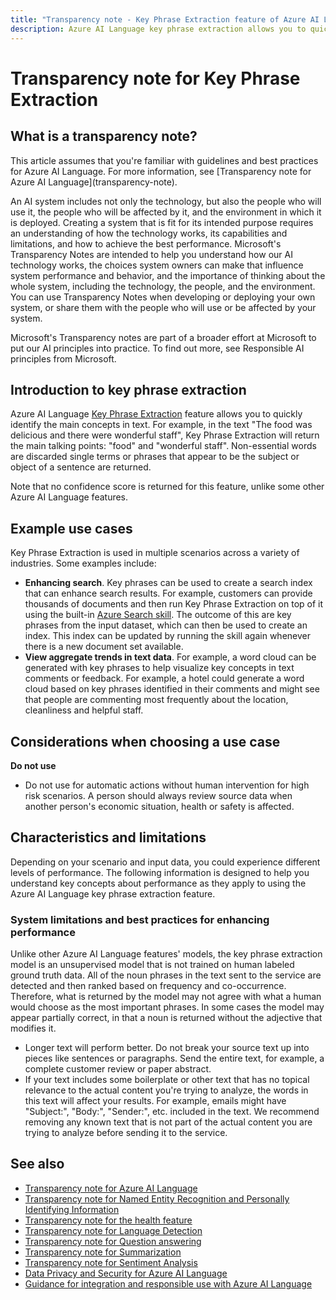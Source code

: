 ```yaml
---
title: "Transparency note - Key Phrase Extraction feature of Azure AI Language"
description: Azure AI Language key phrase extraction allows you to quickly identify the main concepts in text. For example, in the text "The food was delicious and there were wonderful staff", Key Phrase Extraction will return the main talking points "food" and "wonderful staff".
---
```


# Transparency note for Key Phrase Extraction


<NonEnglishTranslation />

## What is a transparency note?

<Info>
This article assumes that you're familiar with guidelines and best practices for Azure AI Language. For more information, see [Transparency note for Azure AI Language](transparency-note).
</Info>

An AI system includes not only the technology, but also the people who will use it, the people who will be affected by it, and the environment in which it is deployed. Creating a system that is fit for its intended purpose requires an understanding of how the technology works, its capabilities and limitations, and how to achieve the best performance. Microsoft's Transparency Notes are intended to help you understand how our AI technology works, the choices system owners can make that influence system performance and behavior, and the importance of thinking about the whole system, including the technology, the people, and the environment. You can use Transparency Notes when developing or deploying your own system, or share them with the people who will use or be affected by your system.

Microsoft's Transparency notes are part of a broader effort at Microsoft to put our AI principles into practice. To find out more, see Responsible AI principles from Microsoft.

## Introduction to key phrase extraction

Azure AI Language [Key Phrase Extraction](/azure/ai-services/language-service/key-phrase-extraction/overview) feature allows you to quickly identify the main concepts in text. For example, in the text "The food was delicious and there were wonderful staff", Key Phrase Extraction will return the main talking points: "food" and "wonderful staff". Non-essential words are discarded single terms or phrases that appear to be the subject or object of a sentence are returned.

Note that no confidence score is returned for this feature, unlike some other Azure AI Language features. 

## Example use cases

Key Phrase Extraction is used in multiple scenarios across a variety of industries. Some examples include:

* **Enhancing search**. Key phrases can be used to create a search index that can enhance search results. For example, customers can provide thousands of documents and then run Key Phrase Extraction on top of it using the built-in [Azure Search skill](/azure/search/cognitive-search-concept-intro). The outcome of this are key phrases from the input dataset, which can then be used to create an index. This index can be updated by running the skill again whenever there is a new document set available.
* **View aggregate trends in text data**. For example, a word cloud can be generated with key phrases to help visualize key concepts in text comments or feedback. For example, a hotel could generate a word cloud based on key phrases identified in their comments and might see that people are commenting most frequently about the location, cleanliness and helpful staff.

## Considerations when choosing a use case

**Do not use**

* Do not use for automatic actions without human intervention for high risk scenarios.  A person should always review source data when another person's economic situation, health or safety is affected.


<RegulatoryConsiderations />

## Characteristics and limitations

Depending on your scenario and input data, you could experience different levels of performance. The following information is designed to help you understand key concepts about performance as they apply to using the Azure AI Language key phrase extraction feature.

### System limitations and best practices for enhancing performance

Unlike other Azure AI Language features' models, the key phrase extraction model is an unsupervised model that is not trained on human labeled ground truth data. All of the noun phrases in the text sent to the service are detected and then ranked based on frequency and co-occurrence. Therefore, what is returned by the model may not agree with what a human would choose as the most important phrases. In some cases the model may appear partially correct, in that a noun is returned without the adjective that modifies it.

* Longer text will perform better.  Do not break your source text up into pieces like sentences or paragraphs.  Send the entire text, for example, a complete customer review or paper abstract. 
* If your text includes some boilerplate or other text that has no topical relevance to the actual content you're trying to analyze, the words in this text will affect your results.  For example, emails might have "Subject:", "Body:", "Sender:", etc. included in the text. We recommend removing any known text that is not part of the actual content you are trying to analyze before sending it to the service. 

## See also

* [Transparency note for Azure AI Language](transparency-note)
* [Transparency note for Named Entity Recognition and Personally Identifying Information](transparency-note-named-entity-recognition)
* [Transparency note for the health feature](transparency-note-health)
* [Transparency note for Language Detection](transparency-note-language-detection)
* [Transparency note for Question answering](transparency-note-question-answering)
* [Transparency note for Summarization](transparency-note-extractive-summarization)
* [Transparency note for Sentiment Analysis](transparency-note-sentiment-analysis)
* [Data Privacy and Security for  Azure AI Language](data-privacy)
* [Guidance for integration and responsible use with Azure AI Language](guidance-integration-responsible-use)
